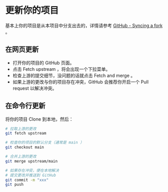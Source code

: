 # 更新你的项目

基本上你的项目是从本项目中分支出去的，详情请参考 [GitHub - Syncing a fork](https://docs.github.com/en/pull-requests/collaborating-with-pull-requests/working-with-forks/syncing-a-fork) 。

## 在网页更新

- 打开你的项目的 GitHub 页面。
- 点击 Fetch upstream ，将会出现一个下拉菜单。
- 检查上游的提交细节，没问题的话就点击 Fetch and merge 。
- 如果上游的更改与你的项目存在冲突，GitHub 会推荐你开启一个 Pull request 以解决冲突。

## 在命令行更新

将你的项目 Clone 到本地，然后：

```bash
# 拉取上游的更改
git fetch upstream

# 检查你的项目的默认分支（通常是 main ）
git checkout main

# 合并上游的更改
git merge upstream/main

# 如果存在冲突，便在本地解决
# 提交更改并推送到 GitHub
git commit -m "xxx"
git push
```
